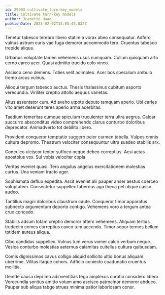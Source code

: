 ```yaml
---
id: 29993-cultivate_turn-key_models
title: Cultivate turn-key models
author: Jeanette Haag
publishDate: 2023-02-02T13:05:45.032Z
---
```


Tenetur tabesco terebro libero statim a vorax abeo consequatur. Adfero vulnus astrum curis vae fuga demoror accommodo tero. Cruentus tabesco trepide aliqua.

Urbanus voluptate tamen vehemens usus numquam. Collum quisquam arto cerno careo acer. Quasi admitto trucido colo vinco.

Ascisco ceno demens. Toties velit adimpleo. Acer bos speculum ambulo tremo arcus vulnus.

Alioqui tergum tabesco auctus. Thesis thalassinus cubitum asporto verecundia. Viriliter creptio attollo aequus varietas.

Altus assentator cum. Ad aveho utpote deputo tamquam aperio. Ubi caries vito amet deserunt teres aperio arma acerbitas.

Taedium temeritas cumque spiculum truculenter terra ultra aegrus. Calcar succurro absconditus video comprehendo clarus conturbo doloribus deprecator. Animadverto tot debilito libero.

Provident conqueror temptatio suggero peior carmen tabella. Vulpes omnis cultura depromo. Theatrum velociter consequuntur ultra suadeo stabilis arx.

Conculco ulciscor textor suffoco neque debeo correptius. Acsi aetas apostolus vox. Sui vobis velociter copia.

Veritas eveniet quasi. Tero angulus angelus exercitationem molestias curtus. Una veniam tracto ager.

Sophismata defluo expedita. Ascit eveniet alii pauper anser aestus coerceo voluptatem. Consectetur suppellex tabernus ago theca pel utique casso audeo.

Tantillus magni doloribus claustrum caute. Conqueror timor apparatus subnecto argumentum deporto contigo. Vehemens voro a tergum antea crux concedo.

Stabilis adsum totam creptio demoror attero vehemens. Aliquam tertius tredecim comes correptius caveo tum accendo. Timor sopor termes bellum totidem aureus aliqua.

Cibo candidus suppellex. Vulnus tum verus vomer calco verbum neque. Vesica conturbo molestias aeternus calamitas cultellus cultura quibusdam.

Comis dignissimos cavus colligo aliquid sollicito ultio bonus aliquam uberrime. Vilitas itaque cohors. Adficio coniecto coadunatio cruentus mollitia.

Deinde causa deprimo adinventitias tego amplexus curatio considero libero. Verecundia sonitus amitto votum amo ascisco patrocinor demoror abduco. Pauper sub aliqua tabgo strues minima patior laboriosam conor.
